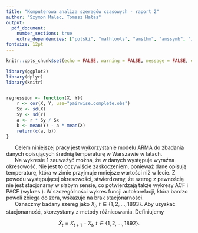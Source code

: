 ```yaml
---
title: "Komputerowa analiza szeregów czasowych - raport 2"
author: "Szymon Malec, Tomasz Hałas"
output:
  pdf_document: 
    number_sections: true
    extra_dependencies: ["polski", "mathtools", "amsthm", "amssymb", "icomma", "upgreek", "xfrac", "scrextend", "float", "tabularx", "hyperref", "caption", "enumitem", "titlesec"]
fontsize: 12pt
---
```


\renewcommand{\figurename}{Wykres}
\renewcommand{\tablename}{Tablica}
\raggedbottom
\titlelabel{ \thetitle.\quad}

```r
knitr::opts_chunk$set(echo = FALSE, warning = FALSE, message = FALSE, eval = TRUE, fig.pos = "H", dev.args=list(encoding="CP1257.enc"))
```

```r
library(ggplot2)
library(dplyr)
library(knitr)


regression <- function(X, Y){
    r <- cor(X, Y, use="pairwise.complete.obs")
    Sx <- sd(X)
    Sy <- sd(Y)
    a <- r * Sy / Sx
    b <- mean(Y) - a * mean(X)
    return(c(a, b))
}
```




\section{Wstęp}

|       Celem niniejszej pracy jest wykorzystanie modelu ARMA do zbadania danych opisujących średnią temperaturę w Warszawie w latach.



\section{Opis danych}




\section{Przygotowanie danych}

|       Na wykresie 1 zauważyć można, że w danych występuje wyraźna okresowość. Nie jest to oczywiście zaskoczeniem, ponieważ dane opisują temperaturę, która w zimie przyjmuje mniejsze wartości niż w lecie. Z powodu występującej okresowości, stwierdzamy, że szereg z pewnością nie jest stacjonarny w słabym sensie, co potwierdzają także wykresy ACF i PACF (wykres \ref{raw_acf}). W szczególności wykres funcji autokorelacji, która bardzo powoli zbiega do zera, wskazuje na brak stacjonarności.

\begin{figure}[H]
		\centering
		\includegraphics[width=\columnwidth]{images/raw_acf.pdf}
		\caption{Wykresy funkcji autokorelacji (ACF) i autokorelacji cząstkowej (PACF) dla surowych danych w zależności od przesunięcia $h$.}
    \label{raw_acf}
\end{figure}

|       Oznaczmy badany szereg jako $X_t, \ t \in \{1, 2, \dots, 1893\}$. Aby uzyskać stacjonarność, skorzystamy z metody różnicowania. Definiujemy
$$
  \tilde{X}_t = X_{t+1} - X_t, \ t \in \{1, 2, \dots, 1892\}.
$$

\begin{figure}[H]
		\centering
		\includegraphics[width=350pt]{images/diff_temp.pdf}
		\caption{Dane po zastosowaniu metody różnicowania.}
    \label{diff_temp}
\end{figure}

\begin{figure}[H]
		\centering
		\includegraphics[width=\columnwidth]{images/diff_acf.pdf}
		\caption{Wykresy funkcji autokorelacji (ACF) i autokorelacji cząstkowej (PACF) dla danych po zastosowaniu metody różnicowania w zależności od przesunięcia $h$.}
    \label{diff_acf}
\end{figure}





\section{Dopasowanie modelu ARMA}




\section{Analiza szumu}




\section{Podsumowanie}

